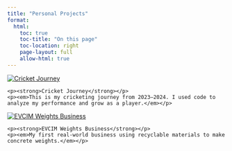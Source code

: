```yaml
---
title: "Personal Projects"
format:
  html:
    toc: true
    toc-title: "On this page"
    toc-location: right
    page-layout: full
    allow-html: true
---
```


<div class="project-entry">
  <a href="cricket-journey.html" target="_blank">
    <img src="cricket.jpg" alt="Cricket Journey" class="project-thumb" />
  </a>
  <div class="project-text">
    <p><strong>Cricket Journey</strong></p>
    <p><em>This is my cricketing journey from 2023–2024. I used code to analyze my performance and grow as a player.</em></p>
  </div>
</div>

<div class="project-entry reverse">
  <a href="EVCIM.html" target="_blank">
    <img src="weights.jpg" alt="EVCIM Weights Business" class="project-thumb" />
  </a>
  <div class="project-text">
    <p><strong>EVCIM Weights Business</strong></p>
    <p><em>My first real-world business using recyclable materials to make concrete weights.</em></p>
  </div>
</div>











